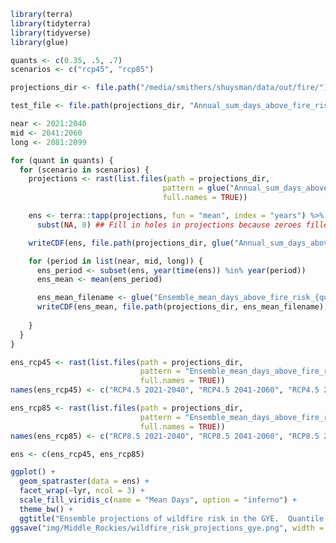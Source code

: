 

``` r
library(terra)
library(tidyterra)
library(tidyverse)
library(glue)

quants <- c(0.35, .5, .7)
scenarios <- c("rcp45", "rcp85")

projections_dir <- file.path("/media/smithers/shuysman/data/out/fire/")

test_file <- file.path(projections_dir, "Annual_sum_days_above_fire_risk_threshold_0.35_inmcm4_rcp85.nc")

near <- 2021:2040
mid <- 2041:2060
long <- 2081:2099

for (quant in quants) {
  for (scenario in scenarios) {
    projections <- rast(list.files(path = projections_dir,
                                  pattern = glue("Annual_sum_days_above_fire_risk_threshold_{quant}_.*_{scenario}.nc"),
                                  full.names = TRUE))

    ens <- terra::tapp(projections, fun = "mean", index = "years") %>%
      subst(NA, 0) ## Fill in holes in projections because zeroes filled as NA

    writeCDF(ens, file.path(projections_dir, glue("Annual_sum_days_above_fire_risk_threshold_{quant}_ensemble_{scenario}.nc")), overwrite = TRUE)

    for (period in list(near, mid, long)) {
      ens_period <- subset(ens, year(time(ens)) %in% year(period))
      ens_mean <- mean(ens_period)

      ens_mean_filename <- glue("Ensemble_mean_days_above_fire_risk_{quant}_{scenario}_{head(period, 1)}-{tail(period, 1)}.nc")
      writeCDF(ens_mean, file.path(projections_dir, ens_mean_filename), overwrite = TRUE)
      
    }
  }
}

```

```r
ens_rcp45 <- rast(list.files(path = projections_dir,
                             pattern = "Ensemble_mean_days_above_fire_risk_0.35_rcp45.*.nc",
                             full.names = TRUE))
names(ens_rcp45) <- c("RCP4.5 2021-2040", "RCP4.5 2041-2060", "RCP4.5 2081-2099")

ens_rcp85 <- rast(list.files(path = projections_dir,
                             pattern = "Ensemble_mean_days_above_fire_risk_0.35_rcp85.*.nc",
                             full.names = TRUE))
names(ens_rcp85) <- c("RCP8.5 2021-2040", "RCP8.5 2041-2060", "RCP8.5 2081-2099")

ens <- c(ens_rcp45, ens_rcp85)

ggplot() +
  geom_spatraster(data = ens) +
  facet_wrap(~lyr, ncol = 3) +
  scale_fill_viridis_c(name = "Mean Days", option = "inferno") +
  theme_bw() +
  ggtitle("Ensemble projections of wildfire risk in the GYE.  Quantile threshold = 0.35")
ggsave("img/Middle_Rockies/wildfire_risk_projections_gye.png", width = 8, height = 8)
```
